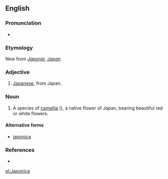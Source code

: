 {{also|japonica}}
==English==

===Pronunciation===
* {{a|US}} {{IPA|/dʒə.ˈpɑn.ɪ.ˌkə/}}

===Etymology===
New {{etyl|la|en}} from ''[[Japonia]]'', ''[[Japan]]''

===Adjective===
{{en-adj|-}}

# [[Japanese]], from Japan.

===Noun===
{{en-noun|-}}

# {{context|botany|lang=en}} A species of [[camellia]] ({{taxlink|Camellia japonica|species}}), a native flower of Japan, bearing beautiful red or white flowers.

====Alternative forms====
* [[japonica]]

===References===
* {{R:Webster 1913}}

[[pl:Japonica]]